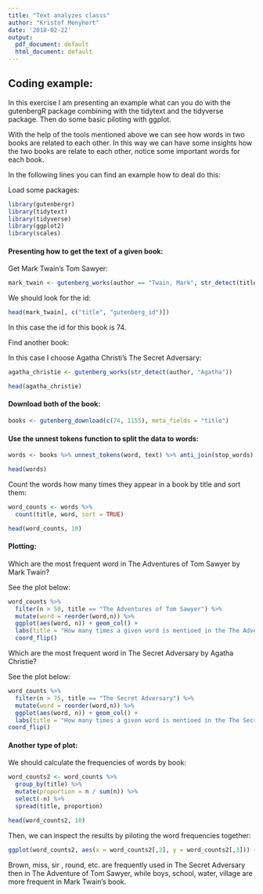 ---
title: "Text analyzes classs"
author: "Kristof Menyhert"
date: '2018-02-22'
output:
  pdf_document: default
  html_document: default
---

## Coding example:

In this exercise I am presenting an example what can you do with the gutenbergR package combining with the tidytext and the tidyverse package. Then do some basic piloting with ggplot.

With the help of the tools mentioned above we can see how words in two books are related to each other. In this way we can have some insights how the two books are relate to each other, notice some important words for each book.

In the following lines you can find an example how to deal do this:

Load some packages:
```{r, warning=FALSE, message=FALSE}
library(gutenbergr)
library(tidytext)
library(tidyverse)
library(ggplot2)
library(scales)
```

#### Presenting how to get the text of a given book:

Get Mark Twain's Tom Sawyer:

```{r}
mark_twain <- gutenberg_works(author == "Twain, Mark", str_detect(title, "The Adventures of Tom Sawyer"))
```

We should look for the id:

```{r}
head(mark_twain[, c("title", "gutenberg_id")])
```

In this case the id for this book is 74.

Find another book:

In this case I choose Agatha Christi's The Secret Adversary:

```{r}
agatha_christie <- gutenberg_works(str_detect(author, "Agatha"))

head(agatha_christie)
```

#### Download both of the book:

```{r, warning=FALSE, message=FALSE}
books <- gutenberg_download(c(74, 1155), meta_fields = "title")
```

#### Use the unnest tokens function to split the data to words:
```{r, , warning=FALSE, message=FALSE}
words <- books %>% unnest_tokens(word, text) %>% anti_join(stop_words)

head(words)
```

Count the words how many times they appear in a book by title and sort them:

```{r}
word_counts <- words %>%
  count(title, word, sort = TRUE)

head(word_counts, 10)
```

#### Plotting:
Which are the most frequent word in The Adventures of Tom Sawyer by Mark Twain?

See the plot below:

```{r}
word_counts %>% 
  filter(n > 50, title == "The Adventures of Tom Sawyer") %>%
  mutate(word = reorder(word,n)) %>%
  ggplot(aes(word, n)) + geom_col() + 
  labs(title = "How many times a given word is mentioed in the The Adventures of Tom Sawyer by Mark Twain", x = "Words", y = "Observations") +
  coord_flip()
```

Which are the most frequent word in The Secret Adversary by Agatha Christie?

See the plot below:

```{r}
word_counts %>% 
  filter(n > 75, title == "The Secret Adversary") %>%
  mutate(word = reorder(word,n)) %>%
  ggplot(aes(word, n)) + geom_col() +
  labs(title = "How many times a given word is mentioed in the The Secret Adversary by Agatha Christie", x = "Words", y = "Observations") +
coord_flip()
```

#### Another type of plot:

We should calculate the frequencies of words by book:

```{r}
word_counts2 <- word_counts %>%
  group_by(title) %>%
  mutate(proportion = n / sum(n)) %>%
  select(-n) %>%
  spread(title, proportion)

head(word_counts2, 10)
```

Then, we can inspect the results by piloting the word frequencies together:

```{r, warning=FALSE, message=FALSE}
ggplot(word_counts2, aes(x = word_counts2[,2], y = word_counts2[,3])) + geom_abline(slope =1, linetype=3) + geom_jitter(alpha = 0.1, alpha = 0.1 , color = "blue") + labs(title = paste(c("Word frequincies of:", colnames(word_counts2)[2], "vs",colnames(word_counts2)[3]), collapse = " "), x = colnames(word_counts2)[2], y = colnames(word_counts2)[3]) + geom_text(aes(label = word), color = "blue", alpha = 0.3) + scale_x_log10(labels = percent_format()) + scale_y_log10(labels = percent_format())
```

Brown, miss, sir , round, etc. are frequently used in The Secret Adversary then in The Adventure of Tom Sawyer, while boys, school, water, village are more frequent in Mark Twain's book.